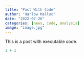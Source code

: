 ```yaml
---
title: "Post With Code"
author: "Harlow Malloc"
date: "2022-07-26"
categories: [news, code, analysis]
image: "image.jpg"
---
```


This is a post with executable code.

```r
1 + 1
```

